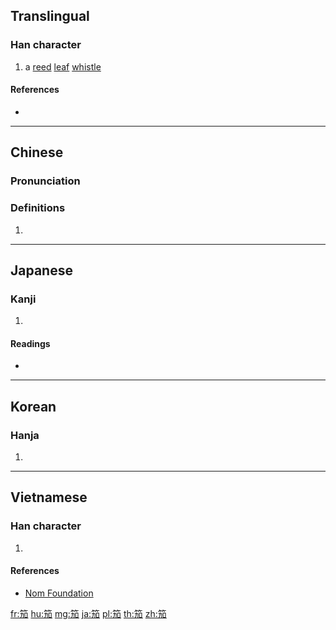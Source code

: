 {{character info/new}}
==Translingual==

===Han character===
{{Han char|rn=118|rad=竹|as=05|sn=11|four=88463|canj=HKSR|ids=⿱竹加}}

# a [[reed]] [[leaf]] [[whistle]]

====References====
* {{Han ref|kx=0881.110|dkj=25950|dj=1309.070|hdz=52960.050|uh=7B33|ud=31539|bh=D6D2|bd=54994}}

----

==Chinese==
{{zh-forms}}

===Pronunciation===
{{zh-pron
|m=jiā
|c=gaa1
|mn=ka
|mc=y
|oc=y
|ma=
|cat=n
}}

===Definitions===
{{zh-hanzi}}

# {{rfdef|lang=zh}}

----

==Japanese==

===Kanji===
{{ja-kanji|grade=|rs=竹05}}

# {{defn|lang=ja|sort=竹05}}

====Readings====
* {{ja-readings|on=[[か]] (ka)|kun=[[あしぶえ]] (ashibue)|nanori=}}

----

==Korean==

===Hanja===
{{ko-hanja|hangeul=가|eumhun=|rv=ga|mr=ka|y=ka}}

# {{defn|lang=ko|sort=竹05}}

----

==Vietnamese==

===Han character===
{{vi-readings|rs=竹05| hanviet = già}}

# {{defn|lang=vi|sort=竹05}}

====References====
*[http://nomfoundation.org/common/nom_details.php?codepoint=7b33 Nom Foundation]

[[fr:笳]]
[[hu:笳]]
[[mg:笳]]
[[ja:笳]]
[[pl:笳]]
[[th:笳]]
[[zh:笳]]